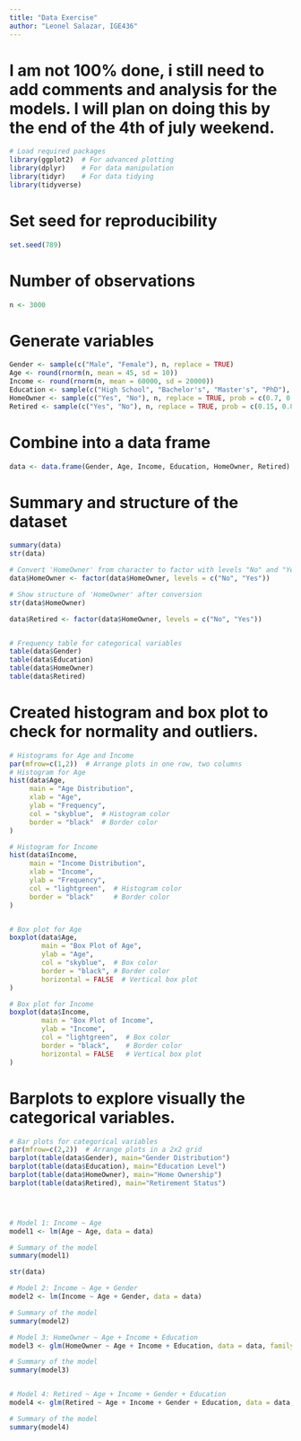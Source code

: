 ```yaml
---
title: "Data Exercise"
author: "Leonel Salazar, IGE436"
---
```


# I am not 100% done, i still need to add comments and analysis for the models. I will plan on doing this by the end of the 4th of july weekend. 

```r

# Load required packages
library(ggplot2)  # For advanced plotting
library(dplyr)    # For data manipulation
library(tidyr)    # For data tidying
library(tidyverse)

```



# Set seed for reproducibility

```r

set.seed(789)

```


# Number of observations

```r

n <- 3000

```


# Generate variables

```r

Gender <- sample(c("Male", "Female"), n, replace = TRUE)
Age <- round(rnorm(n, mean = 45, sd = 10))
Income <- round(rnorm(n, mean = 60000, sd = 20000))
Education <- sample(c("High School", "Bachelor's", "Master's", "PhD"), n, replace = TRUE, prob = c(0.25, 0.4, 0.25, 0.1))
HomeOwner <- sample(c("Yes", "No"), n, replace = TRUE, prob = c(0.7, 0.3))
Retired <- sample(c("Yes", "No"), n, replace = TRUE, prob = c(0.15, 0.85))

```


# Combine into a data frame

```r

data <- data.frame(Gender, Age, Income, Education, HomeOwner, Retired)

```

# Summary and structure of the dataset

```r

summary(data)
str(data)

```


```r

# Convert 'HomeOwner' from character to factor with levels "No" and "Yes"
data$HomeOwner <- factor(data$HomeOwner, levels = c("No", "Yes"))

# Show structure of 'HomeOwner' after conversion
str(data$HomeOwner)

data$Retired <- factor(data$HomeOwner, levels = c("No", "Yes"))



```


```r

# Frequency table for categorical variables
table(data$Gender)
table(data$Education)
table(data$HomeOwner)
table(data$Retired)

```

# Created histogram and box plot to check for normality and outliers.
```r

# Histograms for Age and Income
par(mfrow=c(1,2))  # Arrange plots in one row, two columns
# Histogram for Age
hist(data$Age, 
     main = "Age Distribution", 
     xlab = "Age", 
     ylab = "Frequency",
     col = "skyblue",  # Histogram color
     border = "black"  # Border color
)

# Histogram for Income
hist(data$Income, 
     main = "Income Distribution", 
     xlab = "Income", 
     ylab = "Frequency",
     col = "lightgreen",  # Histogram color
     border = "black"     # Border color
)


# Box plot for Age
boxplot(data$Age,
        main = "Box Plot of Age",
        ylab = "Age",
        col = "skyblue",  # Box color
        border = "black", # Border color
        horizontal = FALSE  # Vertical box plot
)

# Box plot for Income
boxplot(data$Income,
        main = "Box Plot of Income",
        ylab = "Income",
        col = "lightgreen",  # Box color
        border = "black",    # Border color
        horizontal = FALSE   # Vertical box plot
)

```
# Barplots to explore visually the categorical variables.

```r

# Bar plots for categorical variables
par(mfrow=c(2,2))  # Arrange plots in a 2x2 grid
barplot(table(data$Gender), main="Gender Distribution")
barplot(table(data$Education), main="Education Level")
barplot(table(data$HomeOwner), main="Home Ownership")
barplot(table(data$Retired), main="Retirement Status")





```


```r

# Model 1: Income ~ Age
model1 <- lm(Age ~ Age, data = data)

# Summary of the model
summary(model1)

str(data)

```


```r


# Model 2: Income ~ Age + Gender
model2 <- lm(Income ~ Age + Gender, data = data)

# Summary of the model
summary(model2)


```


```r



# Model 3: HomeOwner ~ Age + Income + Education
model3 <- glm(HomeOwner ~ Age + Income + Education, data = data, family = binomial)

# Summary of the model
summary(model3)



```



```r

# Model 4: Retired ~ Age + Income + Gender + Education
model4 <- glm(Retired ~ Age + Income + Gender + Education, data = data, family = binomial)

# Summary of the model
summary(model4)


```























